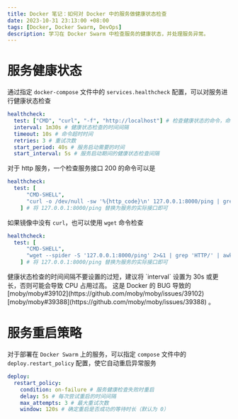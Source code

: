 ```yaml
---
title: Docker 笔记：如何对 Docker 中的服务做健康状态检查
date: 2023-10-31 23:13:00 +08:00
tags: [Docker, Docker Swarm, DevOps]
description: 学习在 Docker Swarm 中检查服务的健康状态，并处理服务异常。
---
```



# 服务健康状态

通过指定 `docker-compose` 文件中的 `services.healthcheck` 配置，可以对服务进行健康状态检查

```yaml
healthcheck:
  test: ["CMD", "curl", "-f", "http://localhost"] # 检查健康状态的命令，命令成功则服务健康
  interval: 1m30s # 健康状态检查的时间间隔
  timeout: 10s # 命令超时时间
  retries: 3 # 重试次数
  start_period: 40s # 服务启动需要的时间
  start_interval: 5s # 服务启动期间的健康状态检查间隔
```

对于 http 服务，一个检查服务接口 200 的命令可以是

```yaml
healthcheck:
  test: [
      "CMD-SHELL",
      "curl -o /dev/null -sw '%{http_code}\n' 127.0.0.1:8000/ping | grep 200",
    ] # 将 127.0.0.1:8000/ping 替换为服务的实际接口即可
```

如果镜像中没有 `curl`，也可以使用 `wget` 命令检查

```yaml
healthcheck:
  test: [
      "CMD-SHELL",
      "wget --spider -S '127.0.0.1:8000/ping' 2>&1 | grep 'HTTP/' | awk '{print $$2}' | grep 200",
    ] # 将 127.0.0.1:8000/ping 替换为服务的实际接口即可
```

<Note type="warning">
  健康状态检查的时间间隔不要设置的过短，建议将 `interval` 设置为 30s
  或更长，否则可能会导致 CPU 占用过高。  
  这是 Docker 的 BUG 导致的
[moby/moby#39102](https://github.com/moby/moby/issues/39102)
[moby/moby#39388](https://github.com/moby/moby/issues/39388) 。

</Note>

# 服务重启策略

对于部署在 `Docker Swarm` 上的服务，可以指定 `compose` 文件中的 `deploy.restart_policy` 配置，使它自动重启异常服务

```yaml
deploy:
  restart_policy:
    condition: on-failure # 服务健康检查失败时重启
    delay: 5s # 每次尝试重启的时间间隔
    max_attempts: 3 # 最大重试次数
    window: 120s # 确定重启是否成功的等待时长（默认为 0）
```
